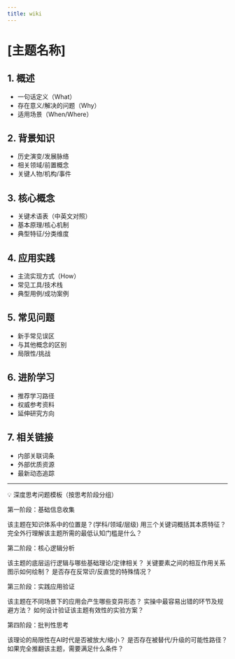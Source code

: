 ```yaml
---
title: wiki
---
```


# [主题名称]

## 1. 概述
- 一句话定义（What）
- 存在意义/解决的问题（Why）
- 适用场景（When/Where）

## 2. 背景知识
- 历史演变/发展脉络
- 相关领域/前置概念
- 关键人物/机构/事件

## 3. 核心概念
- 关键术语表（中英文对照）
- 基本原理/核心机制
- 典型特征/分类维度

## 4. 应用实践
- 主流实现方式（How）
- 常见工具/技术栈
- 典型用例/成功案例

## 5. 常见问题
- 新手常见误区
- 与其他概念的区别
- 局限性/挑战

## 6. 进阶学习
- 推荐学习路径
- 权威参考资料
- 延伸研究方向

## 7. 相关链接
- 内部关联词条
- 外部优质资源
- 最新动态追踪


----

💡 深度思考问题模板（按思考阶段分组）

第一阶段：基础信息收集

该主题在知识体系中的位置是？(学科/领域/层级)
用三个关键词概括其本质特征？
完全外行理解该主题所需的最低认知门槛是什么？

第二阶段：核心逻辑分析

该主题的底层运行逻辑与哪些基础理论/定律相关？
关键要素之间的相互作用关系图示如何绘制？
是否存在反常识/反直觉的特殊情况？

第三阶段：实践应用验证

该主题在不同场景下的应用会产生哪些变异形态？
实操中最容易出错的环节及规避方法？
如何设计验证该主题有效性的实验方案？

第四阶段：批判性思考

该理论的局限性在AI时代是否被放大/缩小？
是否存在被替代/升级的可能性路径？
如果完全推翻该主题，需要满足什么条件？
